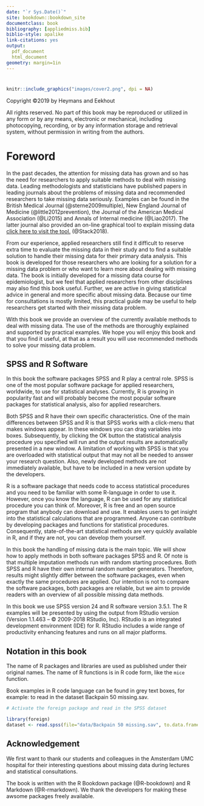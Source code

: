 ```yaml
--- 
date: "`r Sys.Date()`"
site: bookdown::bookdown_site
documentclass: book
bibliography: [appliedmiss.bib]
biblio-style: apalike
link-citations: yes
output:
  pdf_document
  html_document
geometry: margin=1in
---
```


# {-}

```r
knitr::include_graphics("images/cover2.png", dpi = NA)
```

Copyright ©2019 by Heymans and Eekhout

All rights reserved. No part of this book may be reproduced or utilized in any form or by any means, electronic or mechanical, including photocopying, recording, or by any information storage and retrieval system, without permission in writing from the authors.

# Foreword {-}

In the past decades, the attention for missing data has grown and so has the need for researchers to apply suitable methods to deal with missing data. Leading methodologists and statisticians have published papers in leading journals about the problems of missing data and recommended researchers to take missing data seriously. Examples can be found in the British Medical Journal (@sterne2009multiple), New England Journal of Medicine (@little2012prevention), the Journal of the American Medical Association (@Li2015) and Annals of Internal medicine (@Liao2017). The latter journal also provided an on-line graphical tool to explain missing data [click here to visit the tool.](http://labs.annals.org/missingdata/) (@Stack2018).   

From our experience, applied researchers still find it difficult to reserve extra time to evaluate the missing data in their study and to find a suitable solution to handle their missing data for their primary data analysis. This book is developed for those researchers who are looking for a solution for a missing data problem or who want to learn more about dealing with missing data. The book is initially developed for a missing data course for epidemiologist, but we feel that applied researchers from other disciplines may also find this book useful. Further, we are active in giving statistical advice in general and more specific about missing data. Because our time for consultations is mostly limited, this practical guide may be useful to help researchers get started with their missing data problem. 

With this book we provide an overview of the currently available methods to deal with missing data. The use of the methods are thoroughly explained and supported by practical examples. We hope you will enjoy this book and that you find it useful, at that as a result you will use recommended methods to solve your missing data problem.

## SPSS and R Software {-}

In this book the software packages SPSS and R play a central role. SPSS is one of the most popular software package for applied researchers, worldwide, to use for statistical analyses. Currently, R is growing in popularity fast and will probably become the most popular software packages for statistical analysis, also for applied researchers.

Both SPSS and R have their own specific characteristics. One of the main differences between SPSS and R is that SPSS works with a click-menu that makes windows appear. In these windows you can drag variables into boxes. Subsequently, by clicking the OK button the statistical analysis procedure you specified will run and the output results are automatically presented in a new window. A limitation of working with SPSS is that you are overloaded with statistical output that may not all be needed to answer your research question. Also, newly developed methods are not immediately available, but have to be included in a new version update by the developers. 

R is a software package that needs code to access statistical procedures and you need to be familiar with some R-language in order to use it. However, once you know the language, R can be used for any statistical procedure you can think of. Moreover, R is free and an open source program that anybody can download and use. It enables users to get insight into the statistical calculations that are programmed. Anyone can contribute by developing packages and functions for statistical procedures. Consequently, state-of-the-art statistical methods are very quickly available in R, and if they are not, you can develop them yourself.

In this book the handling of missing data is the main topic. We will show how to apply methods in both software packages SPSS and R. Of note is that multiple imputation methods run with random starting procedures. Both SPSS and R have their own internal random number generators. Therefore, results might slightly differ between the software packages, even when exactly the same procedures are applied. Our intention is not to compare the software packages, both packages are reliable, but we aim to provide readers with an overview of all possible missing data methods.

In this book we use SPSS version 24 and R software version 3.5.1. The R examples will be presented by using the output from RStudio version (Version 1.1.463 – © 2009-2018 RStudio, Inc). RStudio is an integrated development environment (IDE) for R. RStudio includes a wide range of productivity enhancing features and runs on all major platforms. 

## Notation in this book {-}

The name of R packages and libraries are used as published under their original names. The name of R functions is in R code form, like the `mice` function.

Book examples in R code language can be found in grey text boxes, for example:
to read in the dataset Backpain 50 missing.sav.

```r
# Activate the foreign package and read in the SPSS dataset

library(foreign)
dataset <- read.spss(file="data/Backpain 50 missing.sav", to.data.frame=T)

```

## Acknowledgement {-}

We first want to thank our students and colleagues in the Amsterdam UMC hospital for their interesting questions about missing data during lectures and statistical consultations.

The book is written with the R Bookdown package (@R-bookdown) and R Markdown (@R-rmarkdown). We thank the developers for making these awsome packages freely available.

